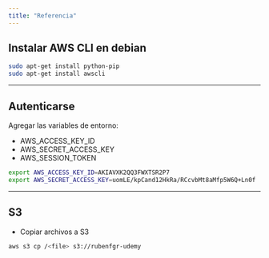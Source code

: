 ```yaml
---
title: "Referencia"
---
```


## Instalar AWS CLI en debian

```sh
sudo apt-get install python-pip
sudo apt-get install awscli
```

---

## Autenticarse

Agregar las variables de entorno:

- AWS_ACCESS_KEY_ID
- AWS_SECRET_ACCESS_KEY
- AWS_SESSION_TOKEN

```sh
export AWS_ACCESS_KEY_ID=AKIAVXK2QQ3FWXTSR2P7
export AWS_SECRET_ACCESS_KEY=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
```

---

## S3

- Copiar archivos a S3

```sh
aws s3 cp /<file> s3://rubenfgr-udemy
```
